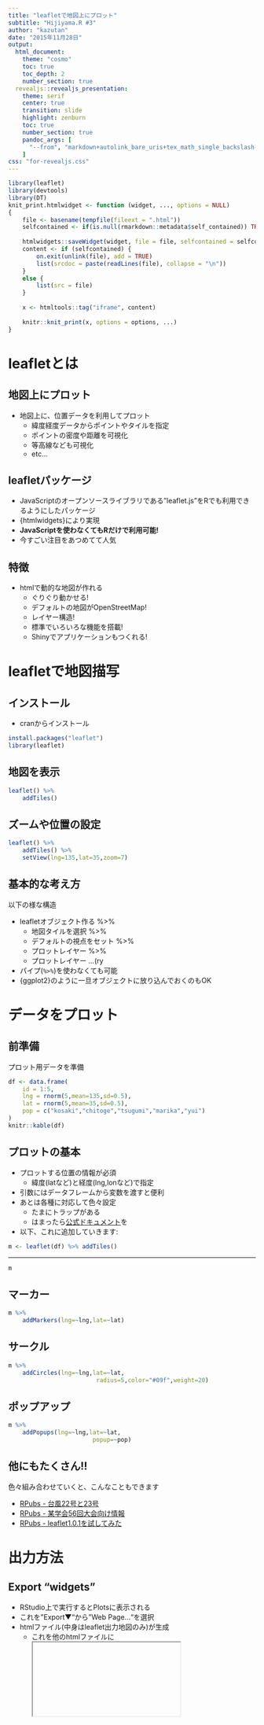 ```yaml
---
title: "leafletで地図上にプロット"
subtitle: "Hijiyama.R #3"
author: "kazutan"
date: "2015年11月28日"
output: 
  html_document:
    theme: "cosmo"
    toc: true
    toc_depth: 2
    number_section: true
  revealjs::revealjs_presentation:
    theme: serif
    center: true
    transition: slide
    highlight: zenburn
    toc: true
    number_section: true
    pandoc_args: [
      "--from", "markdown+autolink_bare_uris+tex_math_single_backslash-implicit_figures"
    ]
css: "for-revealjs.css"
---
```


```r
library(leaflet)
library(devtools)
library(DT)
knit_print.htmlwidget <- function (widget, ..., options = NULL) 
{
	file <- basename(tempfile(fileext = ".html"))
	selfcontained <- if(is.null(rmarkdown::metadata$self_contained)) TRUE else rmarkdown::metadata$self_contained
	
	htmlwidgets::saveWidget(widget, file = file, selfcontained = selfcontained)
	content <- if (selfcontained) {
		on.exit(unlink(file), add = TRUE)
		list(srcdoc = paste(readLines(file), collapse = "\n")) 
	}
	else {
		list(src = file)
	}
	
	x <- htmltools::tag("iframe", content)
	
	knitr::knit_print(x, options = options, ...)
}
```

# leafletとは

## 地図上にプロット
- 地図上に、位置データを利用してプロット
    - 緯度経度データからポイントやタイルを指定
    - ポイントの密度や距離を可視化
    - 等高線なども可視化
    - etc...

## leafletパッケージ
- JavaScriptのオープンソースライブラリである"leaflet.js"をRでも利用できるようにしたパッケージ
- {htmlwidgets}により実現
- **JavaScriptを使わなくてもRだけで利用可能!**
- 今すごい注目をあつめてて人気

## 特徴
- htmlで動的な地図が作れる
    - ぐりぐり動かせる!
    - デフォルトの地図がOpenStreetMap!
    - レイヤー構造!
    - 標準でいろいろな機能を搭載!
    - Shinyでアプリケーションもつくれる!

# leafletで地図描写

## インストール
- cranからインストール

```r
install.packages("leaflet")
library(leaflet)
```

## 地図を表示
```r
leaflet() %>% 
	addTiles()
```

## ズームや位置の設定
```r
leaflet() %>% 
	addTiles() %>% 
	setView(lng=135,lat=35,zoom=7)
```

## 基本的な考え方
以下の様な構造

- leafletオブジェクト作る %>% 
    - 地図タイルを選択 %>% 
    - デフォルトの視点をセット %>% 
    - プロットレイヤー %>% 
    - プロットレイヤー …(ry

- パイプ(` %>% `)を使わなくても可能
- {ggplot2}のように一旦オブジェクトに放り込んでおくのもOK

# データをプロット

## 前準備
プロット用データを準備
```r
df <- data.frame(
	id = 1:5,
	lng = rnorm(5,mean=135,sd=0.5),
	lat = rnorm(5,mean=35,sd=0.5),
	pop = c("kosaki","chitoge","tsugumi","marika","yui")
)
knitr::kable(df)
```

## プロットの基本
- プロットする位置の情報が必須
    - 緯度(latなど)と経度(lng,lonなど)で指定
- 引数にはデータフレームから変数を渡すと便利
- あとは各種に対応して色々設定
    - たまにトラップがある
    - はまったら[公式ドキュメント](https://rstudio.github.io/leaflet/)を
- 以下、これに追加していきます:

```r
m <- leaflet(df) %>% addTiles()
```

----

```r
m
```

## マーカー
```r
m %>% 
	addMarkers(lng=~lng,lat=~lat)
```

## サークル
```r
m %>% 
	addCircles(lng=~lng,lat=~lat,
						 radius=5,color="#09f",weight=20)
```

## ポップアップ
```r
m %>% 
	addPopups(lng=~lng,lat=~lat,
						popup=~pop)
```

## 他にもたくさん!!
色々組み合わせていくと、こんなこともできます

- [RPubs - 台風22号と23号](https://rpubs.com/kazutan/typhoon5)
- [RPubs - 某学会56回大会向け情報](https://rpubs.com/kazutan/jssp2015_leaflet)
- [RPubs - leaflet1.0.1を試してみた](https://rpubs.com/kazutan/leaflet_new_func)

# 出力方法

## Export "widgets"
- RStudio上で実行するとPlotsに表示される
- これを"Export▼"から"Web Page..."を選択
- htmlファイル(中身はleaflet出力地図のみ)が生成
    - これを他のhtmlファイルに<iframe>などで放り込む

## R Markdown
- これが一番楽です
- 普通に記述すれば出力されます
    - 標準の書式(css)であれば問題なし
    - もしcssをいじってると場合によっては崩れることも
- Rmdスライドに組み込むには注意が必要
    - もし使いたい方はr-wakalangへ

## Enjoy!

### 参考資料 
- [leafletパッケージ公式ドキュメント](https://rstudio.github.io/leaflet/)
    - 必要に応じてleaflet.jsの資料を探してください
    - てかまだ日本語資料は散見してる状態
- 来週12/5に、私がJapan.R 2015でまとまった内容を解説します
- おたのしみに!!

## SessionInfo

```r
session_info()
```

